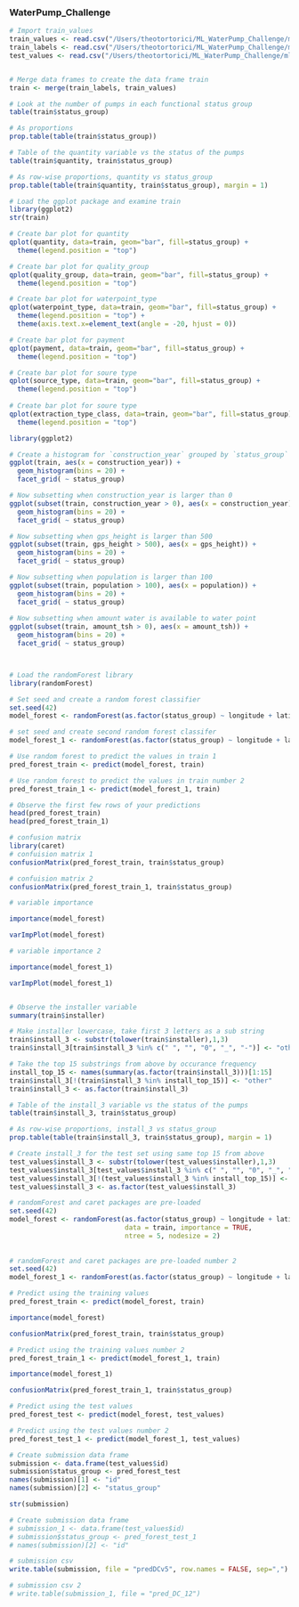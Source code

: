 
### WaterPump_Challenge

```r
# Import train_values
train_values <- read.csv("/Users/theotortorici/ML_WaterPump_Challenge/ml_train_values.csv")
train_labels <- read.csv("/Users/theotortorici/ML_WaterPump_Challenge/ml_train_labels.csv")
test_values <- read.csv("/Users/theotortorici/ML_WaterPump_Challenge/ml_test_values.csv")


# Merge data frames to create the data frame train
train <- merge(train_labels, train_values)

# Look at the number of pumps in each functional status group
table(train$status_group)

# As proportions
prop.table(table(train$status_group))

# Table of the quantity variable vs the status of the pumps
table(train$quantity, train$status_group)

# As row-wise proportions, quantity vs status_group
prop.table(table(train$quantity, train$status_group), margin = 1)

# Load the ggplot package and examine train
library(ggplot2)
str(train)

# Create bar plot for quantity
qplot(quantity, data=train, geom="bar", fill=status_group) + 
  theme(legend.position = "top")

# Create bar plot for quality_group
qplot(quality_group, data=train, geom="bar", fill=status_group) + 
  theme(legend.position = "top")

# Create bar plot for waterpoint_type
qplot(waterpoint_type, data=train, geom="bar", fill=status_group) + 
  theme(legend.position = "top") + 
  theme(axis.text.x=element_text(angle = -20, hjust = 0))

# Create bar plot for payment
qplot(payment, data=train, geom="bar", fill=status_group) + 
  theme(legend.position = "top")

# Create bar plot for soure type
qplot(source_type, data=train, geom="bar", fill=status_group) + 
  theme(legend.position = "top")
  
# Create bar plot for soure type
qplot(extraction_type_class, data=train, geom="bar", fill=status_group) + 
  theme(legend.position = "top")  

library(ggplot2)

# Create a histogram for `construction_year` grouped by `status_group`
ggplot(train, aes(x = construction_year)) + 
  geom_histogram(bins = 20) + 
  facet_grid( ~ status_group)

# Now subsetting when construction_year is larger than 0
ggplot(subset(train, construction_year > 0), aes(x = construction_year)) +
  geom_histogram(bins = 20) + 
  facet_grid( ~ status_group)

# Now subsetting when gps_height is larger than 500
ggplot(subset(train, gps_height > 500), aes(x = gps_height)) +
  geom_histogram(bins = 20) + 
  facet_grid( ~ status_group)

# Now subsetting when population is larger than 100
ggplot(subset(train, population > 100), aes(x = population)) +
  geom_histogram(bins = 20) + 
  facet_grid( ~ status_group)
  
# Now subsetting when amount water is available to water point
ggplot(subset(train, amount_tsh > 0), aes(x = amount_tsh)) +
  geom_histogram(bins = 20) + 
  facet_grid( ~ status_group)  



# Load the randomForest library
library(randomForest)

# Set seed and create a random forest classifier
set.seed(42)
model_forest <- randomForest(as.factor(status_group) ~ longitude + latitude + extraction_type_group + quality_group + quantity + waterpoint_type + construction_year, data = train, importance = TRUE, ntree = 5, nodesize = 2)

# set seed and create second random forest classifer
model_forest_1 <- randomForest(as.factor(status_group) ~ longitude + latitude + extraction_type_group + quality_group + quantity + waterpoint_type + construction_year + management_group + source_type + waterpoint_type + water_quality + population, data = train, importance = TRUE, ntree = 5, nodesize = 2)

# Use random forest to predict the values in train 1
pred_forest_train <- predict(model_forest, train)

# Use random forest to predict the values in train number 2
pred_forest_train_1 <- predict(model_forest_1, train)

# Observe the first few rows of your predictions
head(pred_forest_train)
head(pred_forest_train_1)

# confusion matrix
library(caret)
# confuision matrix 1
confusionMatrix(pred_forest_train, train$status_group)

# confuision matrix 2
confusionMatrix(pred_forest_train_1, train$status_group)

# variable importance

importance(model_forest)

varImpPlot(model_forest)

# variable importance 2

importance(model_forest_1)

varImpPlot(model_forest_1)


# Observe the installer variable
summary(train$installer)

# Make installer lowercase, take first 3 letters as a sub string
train$install_3 <- substr(tolower(train$installer),1,3)
train$install_3[train$install_3 %in% c(" ", "", "0", "_", "-")] <- "other"

# Take the top 15 substrings from above by occurance frequency
install_top_15 <- names(summary(as.factor(train$install_3)))[1:15]
train$install_3[!(train$install_3 %in% install_top_15)] <- "other"
train$install_3 <- as.factor(train$install_3)

# Table of the install_3 variable vs the status of the pumps
table(train$install_3, train$status_group)

# As row-wise proportions, install_3 vs status_group
prop.table(table(train$install_3, train$status_group), margin = 1)

# Create install_3 for the test set using same top 15 from above
test_values$install_3 <- substr(tolower(test_values$installer),1,3)
test_values$install_3[test_values$install_3 %in% c(" ", "", "0", "_", "-")] <- "other"
test_values$install_3[!(test_values$install_3 %in% install_top_15)] <- "other"
test_values$install_3 <- as.factor(test_values$install_3)

# randomForest and caret packages are pre-loaded
set.seed(42)
model_forest <- randomForest(as.factor(status_group) ~ longitude + latitude + extraction_type_group + quantity + waterpoint_type + construction_year + install_3,
                             data = train, importance = TRUE,
                             ntree = 5, nodesize = 2)
                             
                             
# randomForest and caret packages are pre-loaded number 2
set.seed(42)
model_forest_1 <- randomForest(as.factor(status_group) ~ longitude + latitude + extraction_type_group + quality_group + quantity + waterpoint_type + construction_year + management_group + source_type + waterpoint_type + water_quality + population + install_3, data = train, importance = TRUE, ntree = 5, nodesize = 2)

# Predict using the training values
pred_forest_train <- predict(model_forest, train)

importance(model_forest)

confusionMatrix(pred_forest_train, train$status_group)

# Predict using the training values number 2
pred_forest_train_1 <- predict(model_forest_1, train)

importance(model_forest_1)

confusionMatrix(pred_forest_train_1, train$status_group)

# Predict using the test values
pred_forest_test <- predict(model_forest, test_values)

# Predict using the test values number 2
pred_forest_test_1 <- predict(model_forest_1, test_values)

# Create submission data frame
submission <- data.frame(test_values$id)
submission$status_group <- pred_forest_test
names(submission)[1] <- "id"
names(submission)[2] <- "status_group"

str(submission)

# Create submission data frame
# submission_1 <- data.frame(test_values$id)
# submission$status_group <- pred_forest_test_1
# names(submission)[2] <- "id"

# submission csv
write.table(submission, file = "predDCv5", row.names = FALSE, sep=",")

# submission csv 2
# write.table(submission_1, file = "pred_DC_12")
```
